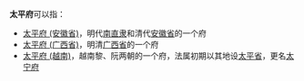 '''太平府'''可以指：
* [[太平府_(安徽省)|太平府 (安徽省)]]，明代[[南直隶|南直隶]]和清代[[安徽省|安徽省]]的一个府
* [[太平府_(广西省)|太平府 (广西省)]]，明清[[广西省|广西省]]的一个府
* [[太平府_(越南)|太平府 (越南)]]，越南黎、阮两朝的一个府，法属初期以其地设[[太平省|太平省]]，更名[[太宁府|太宁府]]
{{disambig|Cat=府名消歧义}}